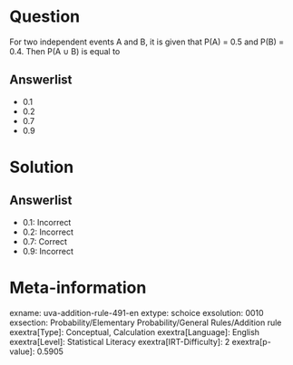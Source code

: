 Question
========

For two independent events A and B, it is given that P(A) = 0.5 and P(B) = 0.4. Then P(A ∪ B) is equal to

Answerlist
----------

* 0.1
* 0.2
* 0.7
* 0.9

Solution
========

Answerlist
----------

* 0.1: Incorrect
* 0.2: Incorrect
* 0.7: Correct
* 0.9: Incorrect

Meta-information
================
exname: uva-addition-rule-491-en
extype: schoice
exsolution: 0010
exsection: Probability/Elementary Probability/General Rules/Addition rule
exextra[Type]: Conceptual, Calculation
exextra[Language]: English
exextra[Level]: Statistical Literacy
exextra[IRT-Difficulty]: 2
exextra[p-value]: 0.5905
